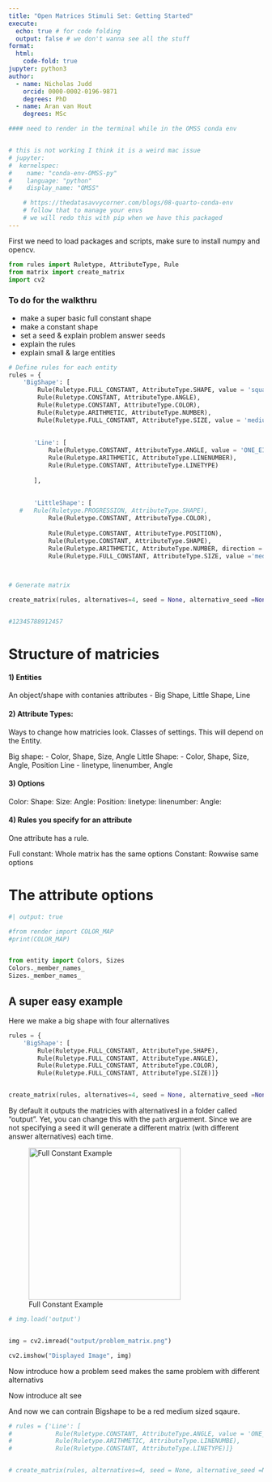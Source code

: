 ```yaml
---
title: "Open Matrices Stimuli Set: Getting Started"
execute:
  echo: true # for code folding
  output: false # we don't wanna see all the stuff
format:
  html:
    code-fold: true
jupyter: python3
author:
  - name: Nicholas Judd
    orcid: 0000-0002-0196-9871
    degrees: PhD
  - name: Aran van Hout
    degrees: MSc

#### need to render in the terminal while in the OMSS conda env


# this is not working I think it is a weird mac issue
# jupyter:
#  kernelspec:
#    name: "conda-env-OMSS-py"
#    language: "python"
#    display_name: "OMSS"

    # https://thedatasavvycorner.com/blogs/08-quarto-conda-env
    # follow that to manage your envs
    # we will redo this with pip when we have this packaged
---
```




First we need to load packages and scripts, make sure to install numpy and opencv.

```python
from rules import Ruletype, AttributeType, Rule
from matrix import create_matrix
import cv2
```



### To do for the walkthru
- make a super basic full constant shape
- make a constant shape
- set a seed & explain problem answer seeds
- explain the rules
- explain small & large entities


```python

# Define rules for each entity
rules = {
    'BigShape': [
        Rule(Ruletype.FULL_CONSTANT, AttributeType.SHAPE, value = 'square'),
        Rule(Ruletype.CONSTANT, AttributeType.ANGLE),
        Rule(Ruletype.CONSTANT, AttributeType.COLOR),
        Rule(Ruletype.ARITHMETIC, AttributeType.NUMBER),
        Rule(Ruletype.FULL_CONSTANT, AttributeType.SIZE, value = 'medium')],
        
    
       'Line': [
           Rule(Ruletype.CONSTANT, AttributeType.ANGLE, value = 'ONE_EIGHTY'),
           Rule(Ruletype.ARITHMETIC, AttributeType.LINENUMBER),
           Rule(Ruletype.CONSTANT, AttributeType.LINETYPE)
       
       ],
       
       
       'LittleShape': [
   #   Rule(Ruletype.PROGRESSION, AttributeType.SHAPE),
           Rule(Ruletype.CONSTANT, AttributeType.COLOR),
       
           Rule(Ruletype.CONSTANT, AttributeType.POSITION),
           Rule(Ruletype.CONSTANT, AttributeType.SHAPE),
           Rule(Ruletype.ARITHMETIC, AttributeType.NUMBER, direction = 'subtraction'),
           Rule(Ruletype.FULL_CONSTANT, AttributeType.SIZE, value ='medium')]}

  

# Generate matrix

create_matrix(rules, alternatives=4, seed = None, alternative_seed =None , entity_types=['BigShape', 'LittleShape'], path = '/Users/njudd/Desktop/hmmmm')


#12345788912457

```


# Structure of matricies

#### 1) Entities
An object/shape with contanies attributes
- Big Shape, Little Shape, Line

#### 2) Attribute Types: 
Ways to change how matricies look. Classes of settings. This will depend on the Entity.

Big shape:
- Color, Shape, Size, Angle
Little Shape:
- Color, Shape, Size, Angle, Position
Line
- linetype, linenumber, Angle

#### 3) Options

Color:
Shape: 
Size:
Angle:
Position:
linetype: 
linenumber: 
Angle:

#### 4) Rules you specify for an attribute
One attribute has a rule.

Full constant: Whole matrix has the same options
Constant: Rowwise same options



# The attribute options

```python
#| output: true

#from render import COLOR_MAP
#print(COLOR_MAP)


from entity import Colors, Sizes
Colors._member_names_
Sizes._member_names_

```

## A super easy example 
Here we make a big shape with four alternatives

```python
rules = {
    'BigShape': [
        Rule(Ruletype.FULL_CONSTANT, AttributeType.SHAPE),
        Rule(Ruletype.FULL_CONSTANT, AttributeType.ANGLE),
        Rule(Ruletype.FULL_CONSTANT, AttributeType.COLOR),
        Rule(Ruletype.FULL_CONSTANT, AttributeType.SIZE)]}


create_matrix(rules, alternatives=4, seed = None, alternative_seed =None , entity_types=['BigShape'])
```

By default it outputs the matricies with alternativesl in a folder called "output". Yet, you can change this with the `path` arguement. Since we are not specifying a seed it will generate a different matrix (with different answer alternatives) each time.

![Full Constant Example](output/problem_matrix.png){width=300}

```python
# img.load('output')


img = cv2.imread("output/problem_matrix.png")

cv2.imshow("Displayed Image", img)
```

Now introduce how a problem seed makes the same problem with different alternativs

Now introduce alt see

And now we can contrain Bigshape to be a red medium sized sqaure.








```python

# rules = {'Line': [
#            Rule(Ruletype.CONSTANT, AttributeType.ANGLE, value = 'ONE_EIGHTY'),
#            Rule(Ruletype.ARITHMETIC, AttributeType.LINENUMBE),
#            Rule(Ruletype.CONSTANT, AttributeType.LINETYPE)]}


# create_matrix(rules, alternatives=4, seed = None, alternative_seed =None , entity_types=['Line'])

```
